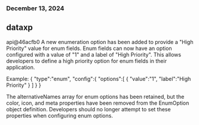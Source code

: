### December 13, 2024
## dataxp

api@46acfb0
A new enumeration option has been added to provide a "High Priority" value for enum fields. Enum fields can now have an option configured with a value of "1" and a label of "High Priority". This allows developers to define a high priority option for enum fields in their application.

Example:
{
  "type":"enum",
  "config":{
    "options":[
      {
        "value":"1",
        "label":"High Priority"
      }
    ]
  }
}

The alternativeNames array for enum options has been retained, but the color, icon, and meta properties have been removed from the EnumOption object definition. Developers should no longer attempt to set these properties when configuring enum options.